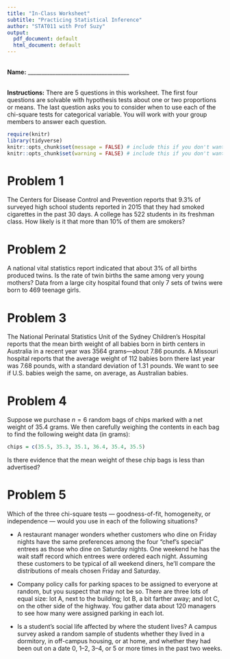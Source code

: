 ```yaml
---
title: "In-Class Worksheet"
subtitle: "Practicing Statistical Inference" 
author: "STAT011 with Prof Suzy"
output:
  pdf_document: default
  html_document: default
---
```

<br>
**Name:** _____________________________________

<br>
**Instructions:** There are 5 questions in this worksheet. The first four questions are solvable with hypothesis tests about one or two proportions or means. The last question asks you to consider when to use each of the chi-square tests for categorical variable. You will work with your group members to answer each question.


```r
require(knitr)
library(tidyverse)
knitr::opts_chunk$set(message = FALSE) # include this if you don't want markdown to knit messages
knitr::opts_chunk$set(warning = FALSE) # include this if you don't want markdown to knit warnings
```


# Problem 1 

The Centers for Disease Control and Prevention reports that $9.3\%$ of surveyed high school students reported in 2015 that they had smoked cigarettes in the past 30 days. A college has $522$ students in its freshman class. How likely is it that more than $10\%$ of them are smokers?
  

# Problem 2 
  
A national vital statistics report indicated that about $3\%$ of all births produced twins. Is the rate of twin births the same among very young mothers? Data from a large city hospital found that only $7$ sets of twins were born to $469$ teenage girls. 

  
# Problem 3
  
The National Perinatal Statistics Unit of the Sydney  Children’s Hospital reports that the mean birth weight of all  babies born in birth centers in Australia in a recent year was $3564$ grams—about $7.86$ pounds. A Missouri hospital reports that the average weight of $112$ babies born there last year was $7.68$ pounds, with a standard deviation of $1.31$ pounds. We want to see if U.S. babies weigh the same, on average, as Australian babies.


# Problem 4 
  
Suppose we purchase $n=6$ random bags of chips marked with a net weight of $35.4$ grams. We then carefully weighing the contents in each bag to find the following weight data (in grams):
    
```r
chips = c(35.5, 35.3, 35.1, 36.4, 35.4, 35.5)
```
  
Is there evidence that the mean weight of these chip bags is less than advertised? 


# Problem 5   

Which of the three chi-square tests — goodness-of-fit, homogeneity, or independence — would you use in each of the following situations?

* A restaurant manager wonders whether customers who dine on Friday nights have the same preferences among the four “chef’s special” entrees as those who dine on Saturday nights. One weekend he has the wait staff record which entrees were ordered each night. Assuming these customers to be typical of all weekend diners, he’ll compare the distributions of meals chosen Friday and Saturday.

* Company policy calls for parking spaces to be assigned to everyone at random, but you suspect that may not be so. There are three lots of equal size: lot A, next to the building; lot B, a bit farther away; and lot C, on the other side of the highway. You gather data about 120 managers to see how many were assigned parking in each lot.

* Is a student’s social life affected by where the student lives? A campus survey asked a random sample of students whether they lived in a dormitory, in off-campus housing, or at home, and whether they had been out on a date 0, 1–2, 3–4, or 5 or more times in the past two weeks.

  